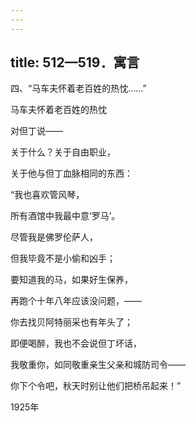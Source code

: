 ```yaml
---
---
---
```

title: 512—519．寓言
---



四、“马车夫怀着老百姓的热忱……”


马车夫怀着老百姓的热忱

对但丁说——

关于什么？关于自由职业，

关于他与但丁血脉相同的东西：

“我也喜欢管风琴，

所有酒馆中我最中意‘罗马’。

尽管我是佛罗伦萨人，

但我毕竟不是小偷和凶手；

要知道我的马，如果好生保养，

再跑个十年八年应该没问题，——

你去找贝阿特丽采也有年头了；

即便喝醉，我也不会说但丁坏话，

我敬重你，如同敬重亲生父亲和城防司令——

你下个令吧，秋天时别让他们把桥吊起来！”

1925年